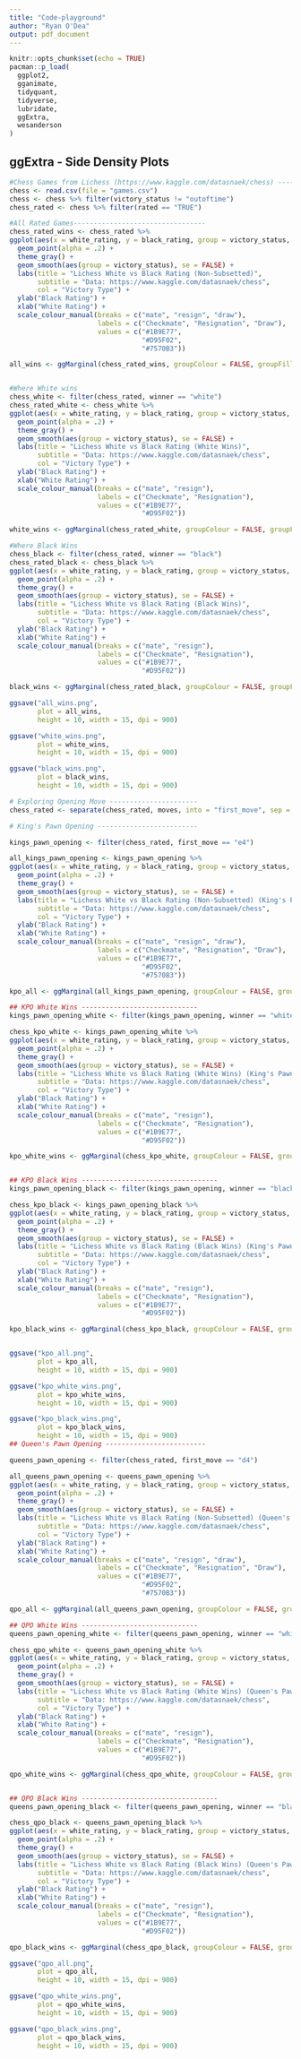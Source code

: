 ```yaml
---
title: "Code-playground"
author: "Ryan O'Dea"
output: pdf_document
---
```


```r
knitr::opts_chunk$set(echo = TRUE)
pacman::p_load(
  ggplot2,
  gganimate,
  tidyquant,
  tidyverse,
  lubridate,
  ggExtra,
  wesanderson
)
```

## ggExtra - Side Density Plots
```r
#Chess Games from Lichess (https://www.kaggle.com/datasnaek/chess) ------------------------
chess <- read.csv(file = "games.csv")
chess <- chess %>% filter(victory_status != "outoftime")
chess_rated <- chess %>% filter(rated == "TRUE")

#All Rated Games---------------------------------
chess_rated_wins <- chess_rated %>%
ggplot(aes(x = white_rating, y = black_rating, group = victory_status, col = victory_status)) + 
  geom_point(alpha = .2) + 
  theme_gray() + 
  geom_smooth(aes(group = victory_status), se = FALSE) + 
  labs(title = "Lichess White vs Black Rating (Non-Subsetted)",
       subtitle = "Data: https://www.kaggle.com/datasnaek/chess",
       col = "Victory Type") + 
  ylab("Black Rating") + 
  xlab("White Rating") + 
  scale_colour_manual(breaks = c("mate", "resign", "draw"),
                      labels = c("Checkmate", "Resignation", "Draw"),
                      values = c("#1B9E77",
                                 "#D95F02",
                                 "#7570B3"))

all_wins <- ggMarginal(chess_rated_wins, groupColour = FALSE, groupFill = TRUE)


#Where White wins
chess_white <- filter(chess_rated, winner == "white")
chess_rated_white <- chess_white %>%
ggplot(aes(x = white_rating, y = black_rating, group = victory_status, col = victory_status)) + 
  geom_point(alpha = .2) + 
  theme_gray() + 
  geom_smooth(aes(group = victory_status), se = FALSE) + 
  labs(title = "Lichess White vs Black Rating (White Wins)",
       subtitle = "Data: https://www.kaggle.com/datasnaek/chess",
       col = "Victory Type") + 
  ylab("Black Rating") + 
  xlab("White Rating") + 
  scale_colour_manual(breaks = c("mate", "resign"),
                      labels = c("Checkmate", "Resignation"),
                      values = c("#1B9E77",
                                 "#D95F02"))

white_wins <- ggMarginal(chess_rated_white, groupColour = FALSE, groupFill = TRUE)

#Where Black Wins
chess_black <- filter(chess_rated, winner == "black")
chess_rated_black <- chess_black %>%
ggplot(aes(x = white_rating, y = black_rating, group = victory_status, col = victory_status)) + 
  geom_point(alpha = .2) + 
  theme_gray() + 
  geom_smooth(aes(group = victory_status), se = FALSE) + 
  labs(title = "Lichess White vs Black Rating (Black Wins)",
       subtitle = "Data: https://www.kaggle.com/datasnaek/chess",
       col = "Victory Type") + 
  ylab("Black Rating") + 
  xlab("White Rating") + 
  scale_colour_manual(breaks = c("mate", "resign"),
                      labels = c("Checkmate", "Resignation"),
                      values = c("#1B9E77",
                                 "#D95F02"))

black_wins <- ggMarginal(chess_rated_black, groupColour = FALSE, groupFill = TRUE)

ggsave("all_wins.png",
       plot = all_wins,
       height = 10, width = 15, dpi = 900)

ggsave("white_wins.png",
       plot = white_wins,
       height = 10, width = 15, dpi = 900)

ggsave("black_wins.png",
       plot = black_wins,
       height = 10, width = 15, dpi = 900)

# Exploring Opening Move ----------------------
chess_rated <- separate(chess_rated, moves, into = "first_move", sep = "\\s")

# King's Pawn Opening -------------------------

kings_pawn_opening <- filter(chess_rated, first_move == "e4")

all_kings_pawn_opening <- kings_pawn_opening %>%
ggplot(aes(x = white_rating, y = black_rating, group = victory_status, col = victory_status)) + 
  geom_point(alpha = .2) + 
  theme_gray() + 
  geom_smooth(aes(group = victory_status), se = FALSE) + 
  labs(title = "Lichess White vs Black Rating (Non-Subsetted) (King's Pawn/E4 First Move)",
       subtitle = "Data: https://www.kaggle.com/datasnaek/chess",
       col = "Victory Type") + 
  ylab("Black Rating") + 
  xlab("White Rating") + 
  scale_colour_manual(breaks = c("mate", "resign", "draw"),
                      labels = c("Checkmate", "Resignation", "Draw"),
                      values = c("#1B9E77",
                                 "#D95F02",
                                 "#7570B3"))

kpo_all <- ggMarginal(all_kings_pawn_opening, groupColour = FALSE, groupFill = TRUE)

## KPO White Wins -----------------------------
kings_pawn_opening_white <- filter(kings_pawn_opening, winner == "white")

chess_kpo_white <- kings_pawn_opening_white %>%
ggplot(aes(x = white_rating, y = black_rating, group = victory_status, col = victory_status)) + 
  geom_point(alpha = .2) + 
  theme_gray() + 
  geom_smooth(aes(group = victory_status), se = FALSE) + 
  labs(title = "Lichess White vs Black Rating (White Wins) (King's Pawn/E4 First Move)",
       subtitle = "Data: https://www.kaggle.com/datasnaek/chess",
       col = "Victory Type") + 
  ylab("Black Rating") + 
  xlab("White Rating") + 
  scale_colour_manual(breaks = c("mate", "resign"),
                      labels = c("Checkmate", "Resignation"),
                      values = c("#1B9E77",
                                 "#D95F02"))

kpo_white_wins <- ggMarginal(chess_kpo_white, groupColour = FALSE, groupFill = TRUE)


## KPO Black Wins ----------------------------------
kings_pawn_opening_black <- filter(kings_pawn_opening, winner == "black")

chess_kpo_black <- kings_pawn_opening_black %>%
ggplot(aes(x = white_rating, y = black_rating, group = victory_status, col = victory_status)) + 
  geom_point(alpha = .2) + 
  theme_gray() + 
  geom_smooth(aes(group = victory_status), se = FALSE) + 
  labs(title = "Lichess White vs Black Rating (Black Wins) (King's Pawn/E4 First Move)",
       subtitle = "Data: https://www.kaggle.com/datasnaek/chess",
       col = "Victory Type") + 
  ylab("Black Rating") + 
  xlab("White Rating") + 
  scale_colour_manual(breaks = c("mate", "resign"),
                      labels = c("Checkmate", "Resignation"),
                      values = c("#1B9E77",
                                 "#D95F02"))

kpo_black_wins <- ggMarginal(chess_kpo_black, groupColour = FALSE, groupFill = TRUE)


ggsave("kpo_all.png",
       plot = kpo_all,
       height = 10, width = 15, dpi = 900)

ggsave("kpo_white_wins.png",
       plot = kpo_white_wins,
       height = 10, width = 15, dpi = 900)

ggsave("kpo_black_wins.png",
       plot = kpo_black_wins,
       height = 10, width = 15, dpi = 900)
## Queen's Pawn Opening -------------------------

queens_pawn_opening <- filter(chess_rated, first_move == "d4")

all_queens_pawn_opening <- queens_pawn_opening %>%
ggplot(aes(x = white_rating, y = black_rating, group = victory_status, col = victory_status)) + 
  geom_point(alpha = .2) + 
  theme_gray() + 
  geom_smooth(aes(group = victory_status), se = FALSE) + 
  labs(title = "Lichess White vs Black Rating (Non-Subsetted) (Queen's Pawn/D4 First Move)",
       subtitle = "Data: https://www.kaggle.com/datasnaek/chess",
       col = "Victory Type") + 
  ylab("Black Rating") + 
  xlab("White Rating") + 
  scale_colour_manual(breaks = c("mate", "resign", "draw"),
                      labels = c("Checkmate", "Resignation", "Draw"),
                      values = c("#1B9E77",
                                 "#D95F02",
                                 "#7570B3"))

qpo_all <- ggMarginal(all_queens_pawn_opening, groupColour = FALSE, groupFill = TRUE)

## QPO White Wins -----------------------------
queens_pawn_opening_white <- filter(queens_pawn_opening, winner == "white")

chess_qpo_white <- queens_pawn_opening_white %>%
ggplot(aes(x = white_rating, y = black_rating, group = victory_status, col = victory_status)) + 
  geom_point(alpha = .2) + 
  theme_gray() + 
  geom_smooth(aes(group = victory_status), se = FALSE) + 
  labs(title = "Lichess White vs Black Rating (White Wins) (Queen's Pawn/D4 First Move)",
       subtitle = "Data: https://www.kaggle.com/datasnaek/chess",
       col = "Victory Type") + 
  ylab("Black Rating") + 
  xlab("White Rating") + 
  scale_colour_manual(breaks = c("mate", "resign"),
                      labels = c("Checkmate", "Resignation"),
                      values = c("#1B9E77",
                                 "#D95F02"))

qpo_white_wins <- ggMarginal(chess_qpo_white, groupColour = FALSE, groupFill = TRUE)


## QPO Black Wins ----------------------------------
queens_pawn_opening_black <- filter(queens_pawn_opening, winner == "black")

chess_qpo_black <- queens_pawn_opening_black %>%
ggplot(aes(x = white_rating, y = black_rating, group = victory_status, col = victory_status)) + 
  geom_point(alpha = .2) + 
  theme_gray() + 
  geom_smooth(aes(group = victory_status), se = FALSE) + 
  labs(title = "Lichess White vs Black Rating (Black Wins) (Queen's Pawn/D4 First Move)",
       subtitle = "Data: https://www.kaggle.com/datasnaek/chess",
       col = "Victory Type") + 
  ylab("Black Rating") + 
  xlab("White Rating") + 
  scale_colour_manual(breaks = c("mate", "resign"),
                      labels = c("Checkmate", "Resignation"),
                      values = c("#1B9E77",
                                 "#D95F02"))

qpo_black_wins <- ggMarginal(chess_qpo_black, groupColour = FALSE, groupFill = TRUE)

ggsave("qpo_all.png",
       plot = qpo_all,
       height = 10, width = 15, dpi = 900)

ggsave("qpo_white_wins.png",
       plot = qpo_white_wins,
       height = 10, width = 15, dpi = 900)

ggsave("qpo_black_wins.png",
       plot = qpo_black_wins,
       height = 10, width = 15, dpi = 900)
```


